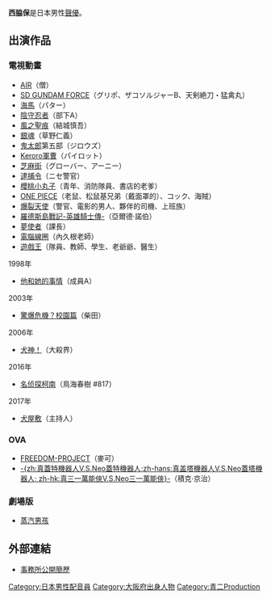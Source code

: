 {{配音員
|名字= 西脇 保
|圖像= 
|尺寸= 
|綽號= 
|出身地= {{JPN}} [[大阪府|大阪府]]
|生月= 9
|生日= 21
|所屬= [[青二Production|青二Production]]
}}
{{Japanese|japanese=西脇 保|kana=にしわき たもつ|romaji=Nishiwaki Tamotsu}}
'''西脇保'''{{BD||9月21日}}是日本男性[[聲優|聲優]]。

==出演作品==
===電視動畫===
*[[AIR_(遊戲)|AIR]]（僧）
*[[SD_GUNDAM_FORCE|SD GUNDAM FORCE]]（グリポ、ザコソルジャーB、天剣絶刀・猛禽丸）
*[[海馬_(電視動畫)|海馬]]（パター）
*[[陰守忍者|陰守忍者]]（部下A）
*[[風之聖痕|風之聖痕]]（結城慎吾）
*[[銀魂_(動畫)|銀魂]]（草野仁義）
*[[鬼太郎|鬼太郎]]第五部（ジロウズ）
*[[Keroro軍曹|Keroro軍曹]]（パイロット）
*[[芝麻街|芝麻街]]（グローバー、アーニー）
*[[逮捕令|逮捕令]]（ニセ警官）
*[[櫻桃小丸子|櫻桃小丸子]]（青年、消防隊員、書店的老爹）
*[[ONE_PIECE|ONE PIECE]]（老鼠、松鼠基兄弟（戴面罩的）、コック、海賊）
*[[爆裂天使|爆裂天使]]（警官、電影的男人、夥伴的司機、上班族）
*[[羅德斯島戰記-英雄騎士傳-|羅德斯島戰記-英雄騎士傳-]]（亞爾德·諾伯）
*[[夢使者|夢使者]]（課長）
*[[電腦線圈|電腦線圈]]（內久根老師）
*[[遊戲王|遊戲王]]（隊員、教師、學生、老爺爺、醫生）
;1998年
*[[他和她的事情|他和她的事情]]（成員A）
;2003年
*[[驚爆危機|驚爆危機？校園篇]]（柴田）
;2006年
*[[犬神！|犬神！]]（大殺界）<!--4月5日-->
;2016年
*[[名侦探柯南_(动画)|名侦探柯南]]（鳥海春樹 #817）
;2017年
*[[犬屋敷|犬屋敷]]（主持人）

===OVA===
*[[FREEDOM-PROJECT|FREEDOM-PROJECT]]（麥可）
*[[真蓋特機器人V.S.Neo蓋特機器人|-{zh:真蓋特機器人V.S.Neo蓋特機器人;zh-hans:真盖塔機器人V.S.Neo蓋塔機器人; zh-hk:真三一萬能俠V.S.Neo三一萬能俠}-]]（積克·京治）

===劇場版===
*[[蒸汽男孩|蒸汽男孩]]

== 外部連結 ==
* [http://www.aoni.co.jp/actor/na/nishiwaki-tamotsu.html 事務所公開簡歷]{{Wayback|url=http://www.aoni.co.jp/actor/na/nishiwaki-tamotsu.html |date=20151231165729 }}{{ja}}

{{Voice-stub}}
{{青二Production}}
{{DEFAULTSORT:Nishiwaki Tamotsu}}
[[Category:日本男性配音員|Category:日本男性配音員]]
[[Category:大阪府出身人物|Category:大阪府出身人物]]
[[Category:青二Production|Category:青二Production]]